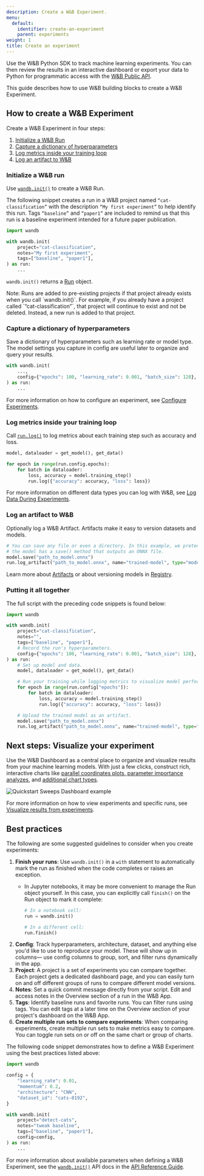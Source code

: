 ```yaml
---
description: Create a W&B Experiment.
menu:
  default:
    identifier: create-an-experiment
    parent: experiments
weight: 1
title: Create an experiment
---
```


Use the W&B Python SDK to track machine learning experiments. You can then review the results in an interactive dashboard or export your data to Python for programmatic access with the [W&B Public API](/ref/python/public-api/).

This guide describes how to use W&B building blocks to create a W&B Experiment. 

## How to create a W&B Experiment

Create a W&B Experiment in four steps:

1. [Initialize a W&B Run](#initialize-a-wb-run)
2. [Capture a dictionary of hyperparameters](#capture-a-dictionary-of-hyperparameters)
3. [Log metrics inside your training loop](#log-metrics-inside-your-training-loop)
4. [Log an artifact to W&B](#log-an-artifact-to-wb)

### Initialize a W&B run
Use [`wandb.init()`](/ref/python/sdk/functions/init) to create a W&B Run.

The following snippet creates a run in a W&B project named `“cat-classification”` with the description `“My first experiment”` to help identify this run. Tags `“baseline”` and `“paper1”` are included to remind us that this run is a baseline experiment intended for a future paper publication.

```python
import wandb

with wandb.init(
    project="cat-classification",
    notes="My first experiment",
    tags=["baseline", "paper1"],
) as run:
    ...
```

`wandb.init()` returns a [Run](/ref/python/sdk/classes/run) object.

<Note>
Note: Runs are added to pre-existing projects if that project already exists when you call `wandb.init()`. For example, if you already have a project called `“cat-classification”`, that project will continue to exist and not be deleted. Instead, a new run is added to that project.
</Note>

### Capture a dictionary of hyperparameters
Save a dictionary of hyperparameters such as learning rate or model type. The model settings you capture in config are useful later to organize and query your results.

```python
with wandb.init(
    ...,
    config={"epochs": 100, "learning_rate": 0.001, "batch_size": 128},
) as run:
    ...
```

For more information on how to configure an experiment, see [Configure Experiments](./config).

### Log metrics inside your training loop
Call [`run.log()`](/ref/python/sdk/classes/run/#method-runlog) to log metrics about each training step such as accuracy and loss.

```python
model, dataloader = get_model(), get_data()

for epoch in range(run.config.epochs):
    for batch in dataloader:
        loss, accuracy = model.training_step()
        run.log({"accuracy": accuracy, "loss": loss})
```

For more information on different data types you can log with W&B, see [Log Data During Experiments](/guides/models/track/log/).

### Log an artifact to W&B 
Optionally log a W&B Artifact. Artifacts make it easy to version datasets and models. 
```python
# You can save any file or even a directory. In this example, we pretend
# the model has a save() method that outputs an ONNX file.
model.save("path_to_model.onnx")
run.log_artifact("path_to_model.onnx", name="trained-model", type="model")
```
Learn more about [Artifacts](/guides/core/artifacts/) or about versioning models in [Registry](/guides/core/registry/).


### Putting it all together
The full script with the preceding code snippets is found below:
```python
import wandb

with wandb.init(
    project="cat-classification",
    notes="",
    tags=["baseline", "paper1"],
    # Record the run's hyperparameters.
    config={"epochs": 100, "learning_rate": 0.001, "batch_size": 128},
) as run:
    # Set up model and data.
    model, dataloader = get_model(), get_data()

    # Run your training while logging metrics to visualize model performance.
    for epoch in range(run.config["epochs"]):
        for batch in dataloader:
            loss, accuracy = model.training_step()
            run.log({"accuracy": accuracy, "loss": loss})

    # Upload the trained model as an artifact.
    model.save("path_to_model.onnx")
    run.log_artifact("path_to_model.onnx", name="trained-model", type="model")
```

## Next steps: Visualize your experiment 
Use the W&B Dashboard as a central place to organize and visualize results from your machine learning models. With just a few clicks, construct rich, interactive charts like [parallel coordinates plots](/guides/models/app/features/panels/parallel-coordinates),[ parameter importance analyzes](/guides/models/app/features/panels/parameter-importance), and [additional chart types](/guides/models/app/features/panels/).

<Frame>
    <img src="/images/sweeps/quickstart_dashboard_example.png" alt="Quickstart Sweeps Dashboard example"  />
</Frame>

For more information on how to view experiments and specific runs, see [Visualize results from experiments](/guides/models/track/workspaces).


## Best practices
The following are some suggested guidelines to consider when you create experiments:

1. **Finish your runs**: Use `wandb.init()` in a `with` statement to automatically mark the run as finished when the code completes or raises an exception.
    * In Jupyter notebooks, it may be more convenient to manage the Run object yourself. In this case, you can explicitly call `finish()` on the Run object to mark it complete:

        ```python
        # In a notebook cell:
        run = wandb.init()

        # In a different cell:
        run.finish()
        ```
2. **Config**: Track hyperparameters, architecture, dataset, and anything else you'd like to use to reproduce your model. These will show up in columns— use config columns to group, sort, and filter runs dynamically in the app.
3. **Project**: A project is a set of experiments you can compare together. Each project gets a dedicated dashboard page, and you can easily turn on and off different groups of runs to compare different model versions.
4. **Notes**: Set a quick commit message directly from your script. Edit and access notes in the Overview section of a run in the W&B App.
5. **Tags**: Identify baseline runs and favorite runs. You can filter runs using tags. You can edit tags at a later time on the Overview section of your project's dashboard on the W&B App.
6. **Create multiple run sets to compare experiments**: When comparing experiments, create multiple run sets to make metrics easy to compare. You can toggle run sets on or off on the same chart or group of charts.

The following code snippet demonstrates how to define a W&B Experiment using the best practices listed above:

```python
import wandb

config = {
    "learning_rate": 0.01,
    "momentum": 0.2,
    "architecture": "CNN",
    "dataset_id": "cats-0192",
}

with wandb.init(
    project="detect-cats",
    notes="tweak baseline",
    tags=["baseline", "paper1"],
    config=config,
) as run:
    ...
```

For more information about available parameters when defining a W&B Experiment, see the [`wandb.init()`](/ref/python/sdk/functions/init) API docs in the [API Reference Guide](/ref/python/).